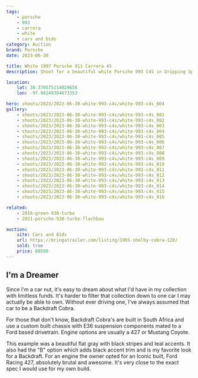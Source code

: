 ```yaml
---
tags:
    - porsche
    - 993
    - carrera
    - white
    - cars and bids
category: Auction
brand: Porsche
date: 2023-06-30

title: White 1997 Porsche 911 Carrera 4S
description: Shoot for a beautiful white Porsche 993 C4S in Dripping Springs, TX

location:
    lat: 30.370575114029656
    lon: -97.99249304673353

hero: shoots/2023/2023-06-30-white-993-c4s/white-993-c4s_004
gallery:
    - shoots/2023/2023-06-30-white-993-c4s/white-993-c4s_001
    - shoots/2023/2023-06-30-white-993-c4s/white-993-c4s_002
    - shoots/2023/2023-06-30-white-993-c4s/white-993-c4s_003
    - shoots/2023/2023-06-30-white-993-c4s/white-993-c4s_004
    - shoots/2023/2023-06-30-white-993-c4s/white-993-c4s_005
    - shoots/2023/2023-06-30-white-993-c4s/white-993-c4s_006
    - shoots/2023/2023-06-30-white-993-c4s/white-993-c4s_007
    - shoots/2023/2023-06-30-white-993-c4s/white-993-c4s_008
    - shoots/2023/2023-06-30-white-993-c4s/white-993-c4s_009
    - shoots/2023/2023-06-30-white-993-c4s/white-993-c4s_010
    - shoots/2023/2023-06-30-white-993-c4s/white-993-c4s_011
    - shoots/2023/2023-06-30-white-993-c4s/white-993-c4s_012
    - shoots/2023/2023-06-30-white-993-c4s/white-993-c4s_013
    - shoots/2023/2023-06-30-white-993-c4s/white-993-c4s_014
    - shoots/2023/2023-06-30-white-993-c4s/white-993-c4s_015
    - shoots/2023/2023-06-30-white-993-c4s/white-993-c4s_016

related:
    - 2018-green-930-turbo
    - 2021-porsche-930-turbo-flachbau

auction:
    site: Cars and Bids
    url: https://bringatrailer.com/listing/1965-shelby-cobra-128/
    sold: true
    price: 80500
---
```


## I'm a Dreamer

Since I'm a car nut, it's easy to dream about what I'd have in my collection with limitless funds. It's harder to filter that collection down to one car I may actually be able to own. Without ever driving one, I've always assumed that car to be a Backdraft Cobra.

For those that don't know, Backdraft Cobra's are built in South Africa and use a custom built chassis with E36 suspension components mated to a Ford based drivetrain. Engine options are usually a 427 or Mustang Coyote.

This example was a beautiful flat gray with black stripes and teal accents. It also had the "B" option which adds black accent trim and is my favorite look for a Backdraft. For an engine the owner opted for an Iconic built, Ford Racing 427, absolutely brutal and awesome. It's very close to the exact spec I would use for my own build.
